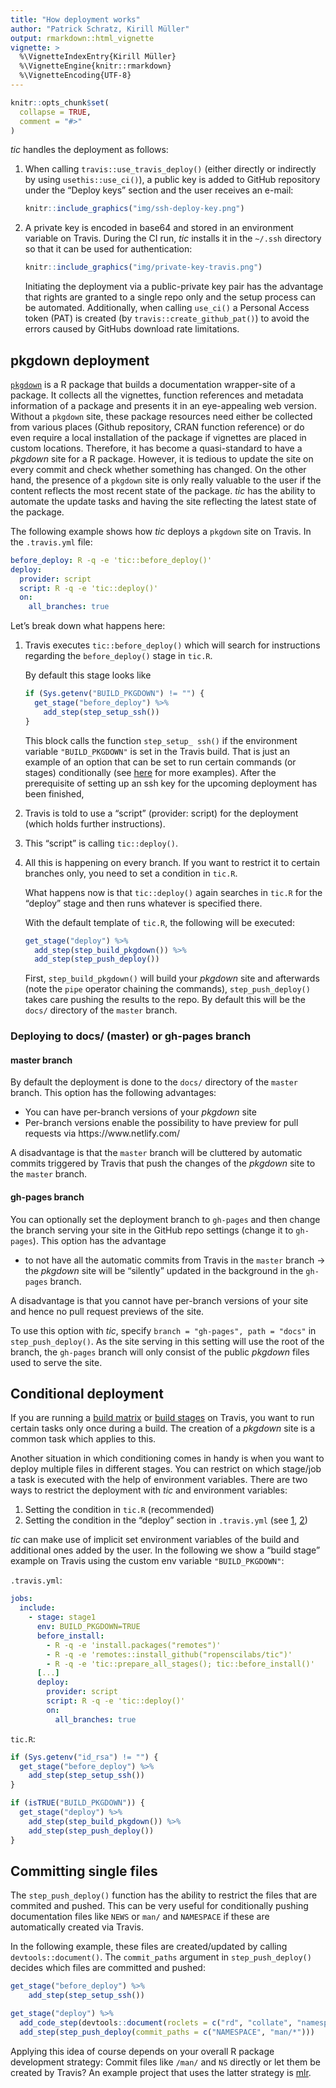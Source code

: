 ```yaml
---
title: "How deployment works"
author: "Patrick Schratz, Kirill Müller"
output: rmarkdown::html_vignette
vignette: >
  %\VignetteIndexEntry{Kirill Müller}
  %\VignetteEngine{knitr::rmarkdown}
  %\VignetteEncoding{UTF-8}
---
```


```r
knitr::opts_chunk$set(
  collapse = TRUE,
  comment = "#>"
)
```

*tic* handles the deployment as follows:

1. When calling `travis::use_travis_deploy()` (either directly or indirectly by using `usethis::use_ci()`), a public key is added to GitHub repository under the "Deploy keys" section and the user receives an e-mail:

    ```r
    knitr::include_graphics("img/ssh-deploy-key.png")
    ```
    
2. A private key is encoded in base64 and stored in an environment variable on Travis. During the CI run, _tic_ installs it in the `~/.ssh` directory so that it can be used for authentication:

    ```r
    knitr::include_graphics("img/private-key-travis.png")
    ```
    
    Initiating the deployment via a public-private key pair has the advantage that rights are granted to a single repo only and the setup process can be automated.
    Additionally, when calling `use_ci()` a Personal Access token (PAT) is created (by `travis::create_github_pat()`) to avoid the errors caused by GitHubs download rate limitations. 

## pkgdown deployment

[`pkgdown`](https://github.com/r-lib/pkgdown) is a R package that builds a documentation wrapper-site of a package.
It collects all the vignettes, function references and metadata information of a package and presents it in an eye-appealing web version.
Without a `pkgdown` site, these package resources need either be collected from various places (Github repository, CRAN function reference) or do even require a local installation of the package if vignettes are placed in custom locations. 
Therefore, it has become a quasi-standard to have a _pkgdown_ site for a R package.
However, it is tedious to update the site on every commit and check whether something has changed.
On the other hand, the presence of a `pkgdown` site is only really valuable to the user if the content reflects the most recent state of the package.
_tic_ has the ability to automate the update tasks and having the site reflecting the latest state of the package.

The following example shows how _tic_ deploys a `pkgdown` site on Travis.
In the `.travis.yml` file: 

```yml
before_deploy: R -q -e 'tic::before_deploy()'
deploy:
  provider: script
  script: R -q -e 'tic::deploy()'
  on:
    all_branches: true
```

Let's break down what happens here:

1. Travis executes `tic::before_deploy()` which will search for instructions regarding the `before_deploy()` stage in `tic.R`. 

    By default this stage looks like

    ```r
    if (Sys.getenv("BUILD_PKGDOWN") != "") {
      get_stage("before_deploy") %>%
        add_step(step_setup_ssh())
    }
    ```

    This block calls the function `step_setup_ ssh()` if the environment variable `"BUILD_PKGDOWN"` is set in the Travis build.
    That is just an example of an option that can be set to run certain commands (or stages) conditionally (see [here](advanced.html#running-stages-conditionally) for more examples).
    After the prerequisite of setting up an ssh key for the upcoming deployment has been finished, 

2. Travis is told to use a "script" (provider: script) for the deployment (which holds further instructions).

3. This "script" is calling `tic::deploy()`.

4. All this is happening on every branch. If you want to restrict it to certain branches only, you need to set a condition in `tic.R`.

    What happens now is that `tic::deploy()` again searches in `tic.R` for the "deploy" stage and then runs whatever is specified there.

    With the default template of `tic.R`, the following will be executed:

    ```r
    get_stage("deploy") %>%
      add_step(step_build_pkgdown()) %>% 
      add_step(step_push_deploy())
    ```

    First, `step_build_pkgdown()` will build your _pkgdown_ site and afterwards (note the `pipe` operator chaining the commands), `step_push_deploy()` takes care pushing the results to the repo.
    By default this will be the `docs/` directory of the `master` branch.
    
### Deploying to docs/ (master) or gh-pages branch

#### master branch

By default the deployment is done to the `docs/` directory of the `master` branch.
This option has the following advantages:

- You can have per-branch versions of your _pkgdown_ site
- Per-branch versions enable the possibility to have preview for pull requests via https://www.netlify.com/

A disadvantage is that the `master` branch will be cluttered by automatic commits triggered by Travis that push the changes of the _pkgdown_ site to the `master` branch.

#### gh-pages branch

You can optionally set the deployment branch to `gh-pages` and then change the branch serving your site in the GitHub repo settings (change it to `gh-pages`).
This option has the advantage 

- to not have all the automatic commits from Travis in the `master` branch -> the _pkgdown_ site will be "silently" updated in the background in the `gh-pages` branch.

A disadvantage is that you cannot have per-branch versions of your site and hence no pull request previews of the site.

To use this option with *tic*, specify `branch = "gh-pages", path = "docs"` in `step_push_deploy()`.
As the site serving in this setting will use the root of the branch, the `gh-pages` branch will only consist of the public _pkgdown_ files used to serve the site. 

## Conditional deployment

If you are running a [build matrix](https://docs.travis-ci.com/user/build-matrix/) or [build stages](https://docs.travis-ci.com/user/build-stages/) on Travis, you want to run certain tasks only once during a build. 
The creation of a _pkgdown_ site is a common task which applies to this.

Another situation in which conditioning comes in handy is when you want to deploy multiple files in different stages.
You can restrict on which stage/job a task is executed with the help of environment variables.
There are two ways to restrict the deployment with *tic* and environment variables: 

1. Setting the condition in `tic.R` (recommended)
2. Setting the condition in the "deploy" section in `.travis.yml` (see [1](https://docs.travis-ci.com/user/conditional-builds-stages-jobs/), [2](https://docs.travis-ci.com/user/deployment/#conditional-releases-with-on))

_tic_ can make use of implicit set environment variables of the build and additional ones added by the user.
In the following we show a "build stage" example on Travis using the custom env variable `"BUILD_PKGDOWN"`:

`.travis.yml`:

```yml
jobs:
  include:
    - stage: stage1
      env: BUILD_PKGDOWN=TRUE
      before_install: 
        - R -q -e 'install.packages("remotes")'
        - R -q -e 'remotes::install_github("ropenscilabs/tic")'
        - R -q -e 'tic::prepare_all_stages(); tic::before_install()'
      [...]
      deploy:
        provider: script
        script: R -q -e 'tic::deploy()'
        on:
          all_branches: true
```

`tic.R`:

```r
if (Sys.getenv("id_rsa") != "") {
  get_stage("before_deploy") %>%
    add_step(step_setup_ssh())
}

if (isTRUE("BUILD_PKGDOWN")) {
  get_stage("deploy") %>%
    add_step(step_build_pkgdown()) %>%
    add_step(step_push_deploy())
}
```

## Committing single files

The `step_push_deploy()` function has the ability to restrict the files that are commited and pushed.
This can be very useful for conditionally pushing documentation files like `NEWS` or `man/` and `NAMESPACE` if these are automatically created via Travis.

In the following example, these files are created/updated by calling `devtools::document()`.
The `commit_paths` argument in `step_push_deploy()` decides which files are committed and pushed:

```r
get_stage("before_deploy") %>%
    add_step(step_setup_ssh())

get_stage("deploy") %>%
  add_code_step(devtools::document(roclets = c("rd", "collate", "namespace"))) %>%
  add_step(step_push_deploy(commit_paths = c("NAMESPACE", "man/*")))
```

Applying this idea of course depends on your overall R package development strategy: Commit files like `/man/` and `NS` directly or let them be created by Travis?
An example project that uses the latter strategy is [mlr](https://github.com/mlr-org/mlrng/blob/master/tic.R).
